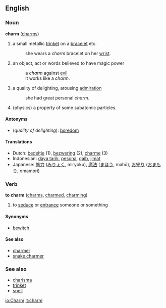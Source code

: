 ==English==
=== Noun ===
'''charm''' ([[charms]])

#a small metallic [[trinket]] on a [[bracelet]] etc.
#:she wears a ''charm'' bracelet on her [[wrist]].
#an object, act or words believed to have magic power
#:a ''charm'' against [[evil]]
#:it works like a ''charm''.
#a quality of delighting, arousing [[admiration]]
#:she had great personal ''charm''.
#(physics) a property of some subatomic particles.
====Antonyms====
* (''quality of delighting''): [[boredom]]
==== Translations ====
*Dutch: [[bedeltje]] (1), [[bezwering]] (2), [[charme]] (3)
*Indonesian: [[daya tarik]], [[pesona]], [[gaib]], [[jimat]]
*Japanese: [[魅力]] ([[みりょく]], miryoku), [[魔法]] ([[まほう]], mahō), [[お守り]] ([[おまもり]], omamori)

===Verb===
'''to charm''' ([[charms]], [[charmed]], [[charming]])
# to [[seduce]] or [[entrance]] someone or something

====Synonyms====
*[[bewitch]]

====See also====
*[[charmer]]
*[[snake charmer]]

=== See also ===
*[[charisma]]
*[[trinket]]
*[[spell]]

[[io:Charm]]
[[it:charm]]